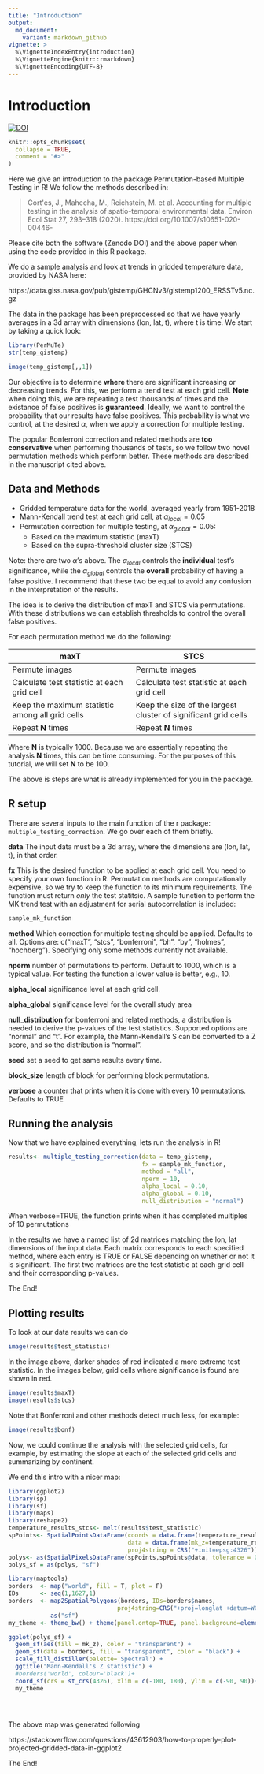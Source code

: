 ```yaml
---
title: "Introduction"
output:
  md_document:
    variant: markdown_github
vignette: >
  %\VignetteIndexEntry{introduction}
  %\VignetteEngine{knitr::rmarkdown}
  %\VignetteEncoding{UTF-8}
---
```


# Introduction

[![DOI](https://zenodo.org/badge/310030387.svg)](https://zenodo.org/badge/latestdoi/310030387)

```r
knitr::opts_chunk$set(
  collapse = TRUE,
  comment = "#>"
)
```

Here we give an introduction to the package Permutation-based Multiple Testing in R! 
We follow the methods described in: 

> Cort\'es, J., Mahecha, M., Reichstein, M. et al. Accounting for multiple 
testing in the analysis of spatio-temporal environmental data. Environ Ecol Stat 27, 
293–318 (2020). https://doi.org/10.1007/s10651-020-00446-

Please cite both the software (Zenodo DOI) and the above paper when using the code provided in this R package. 

We do a sample analysis and look at trends in gridded temperature data, provided by NASA here:

https://data.giss.nasa.gov/pub/gistemp/GHCNv3/gistemp1200_ERSSTv5.nc.gz

The data in the package has been preprocessed so that we have yearly averages 
in a 3d array with dimensions (lon, lat, t), where t is time. We start by 
taking a quick look:


```r
library(PerMuTe)
str(temp_gistemp)
```

```r
image(temp_gistemp[,,1])
```

Our objective is to determine **where** there are significant increasing or 
decreasing trends. For this, we perform a trend test at each grid cell. **Note** 
when doing this, we are repeating a test thousands of times and the existance of 
false positives is **guaranteed**. Ideally, we want to control the probability 
that our results have false positives. This probability is what we control, at 
the desired $\alpha$, when we apply a correction for multiple testing. 

The popular Bonferroni correction and related methods are **too conservative** 
when performing thousands of tests, so we follow two novel permutation methods 
which perform better. These methods are described in the manuscript cited above. 


## Data and Methods
* Gridded temperature data for the world, averaged yearly from 1951-2018
* Mann-Kendall trend test at each grid cell, at $\alpha_{local} = 0.05$  
* Permutation correction for multiple testing, at $\alpha_{global} = 0.05$: 
  + Based on the maximum statistic (maxT)
  + Based on the supra-threshold cluster size (STCS)
  
Note: there are two $\alpha$'s above. The $\alpha_{local}$ controls the **individual**
test's significance, while the $\alpha_{global}$ controls the **overall** 
probability of having a false positive. I recommend that these two be equal to 
avoid any confusion in the interpretation of the results. 

The idea is to derive the distribution of maxT and STCS via permutations. With 
these distributions we can establish thresholds to control the overall false 
positives. 

For each permutation method we do the following:

maxT           | STCS
-------------- | --------------
Permute images |	Permute images
Calculate test statistic at each grid cell | Calculate test statistic at each grid cell
Keep the maximum statistic among all grid cells |	Keep the size of the largest cluster of significant grid cells
Repeat **N** times |	Repeat **N** times

Where **N** is typically 1000. Because we are essentially repeating the analysis
**N** times, this can be time consuming. For the purposes of this tutorial, we will 
set **N** to be 100. 

The above is steps are what is already implemented for you in the package.

## R setup

There are several inputs to the main function of the r package: 
`multiple_testing_correction`. We go over each of them briefly. 

**data** 
The input data must be a 3d array, where the dimensions are (lon, lat, t), in 
that order. 

**fx**
This is the desired function to be applied at each grid cell. You need to specify 
your own function in R. Permutation methods are 
computationally expensive, so we try to keep the function to its minimum 
requirements. The function must return *only* the test statitsic. 
A sample function to perform the MK trend test with an adjustment
for serial autocorrelation is included: 

```r
sample_mk_function
```
**method**
Which correction for multiple testing should be applied. Defaults to all. 
Options are: c("maxT", "stcs", "bonferroni", "bh", "by", "holmes", "hochberg"). 
Specifying only some methods currently not available. 

**nperm**
number of permutations to perform. Default to 1000, which is a typical value. 
For testing the function a lower value is better, e.g., 10. 

**alpha_local**
significance level at each grid cell. 

**alpha_global**
significance level for the overall study area

**null_distribution**
for bonferroni and related methods, a distribution is needed to derive the 
p-values of the test statistics. Supported options are "normal" and "t". For 
example, the Mann-Kendall's S can be converted to a Z score, and so the 
distribution is "normal". 

**seed**
set a seed to get same results every time. 

**block_size**
length of block for performing block permutations. 

**verbose**
a counter that prints when it is done with every 10 permutations. Defaults to 
TRUE
                                   

## Running the analysis

Now that we have explained everything, lets run the analysis in R!

```r
results<- multiple_testing_correction(data = temp_gistemp, 
                                      fx = sample_mk_function, 
                                      method = "all", 
                                      nperm = 10, 
                                      alpha_local = 0.10, 
                                      alpha_global = 0.10, 
                                      null_distribution = "normal")
```
When verbose=TRUE, the function prints when it has completed multiples of 10 permutations

In the results we have a named list of 2d matrices matching the lon, lat dimensions of the 
input data. Each matrix corresponds to each specified method, where each entry
is TRUE or FALSE depending on whether or not it is significant. The first two matrices 
are the test statistic at each grid cell and their corresponding p-values. 

The End!


## Plotting results

To look at our data results we can do 

```r
image(results$test_statistic)

```

In the image above, darker shades of red indicated a more extreme test statistic. In 
the images below, grid cells where significance is found are shown in red. 

```r
image(results$maxT)
image(results$stcs)
```

Note that Bonferroni and other methods detect much less, for example: 

```r
image(results$bonf)
```

Now, we could continue the analysis with the selected grid cells, for example, 
by estimating the slope at each of the selected grid cells and summarizing by 
continent. 

We end this intro with a nicer map:

```r
library(ggplot2)
library(sp)
library(sf)
library(maps)
library(reshape2)
temperature_results_stcs<- melt(results$test_statistic)
spPoints<- SpatialPointsDataFrame(coords = data.frame(temperature_results_stcs[,1:2]),
                                  data = data.frame(mk_z=temperature_results_stcs$value),
                                  proj4string = CRS("+init=epsg:4326"))
polys<- as(SpatialPixelsDataFrame(spPoints,spPoints@data, tolerance = 0.149842),"SpatialPolygonsDataFrame")
polys_sf = as(polys, "sf")

library(maptools)
borders  <- map("world", fill = T, plot = F)
IDs      <- seq(1,1627,1)
borders  <- map2SpatialPolygons(borders, IDs=borders$names, 
                               proj4string=CRS("+proj=longlat +datum=WGS84")) %>% 
            as("sf")
my_theme <- theme_bw() + theme(panel.ontop=TRUE, panel.background=element_blank())

ggplot(polys_sf) +
  geom_sf(aes(fill = mk_z), color = "transparent") + 
  geom_sf(data = borders, fill = "transparent", color = "black") +
  scale_fill_distiller(palette='Spectral') +
  ggtitle("Mann-Kendall's Z statistic") +
  #borders('world', colour='black')+
  coord_sf(crs = st_crs(4326), xlim = c(-180, 180), ylim = c(-90, 90))+
  my_theme 


  

```

The above map was generated following

https://stackoverflow.com/questions/43612903/how-to-properly-plot-projected-gridded-data-in-ggplot2

The End!
